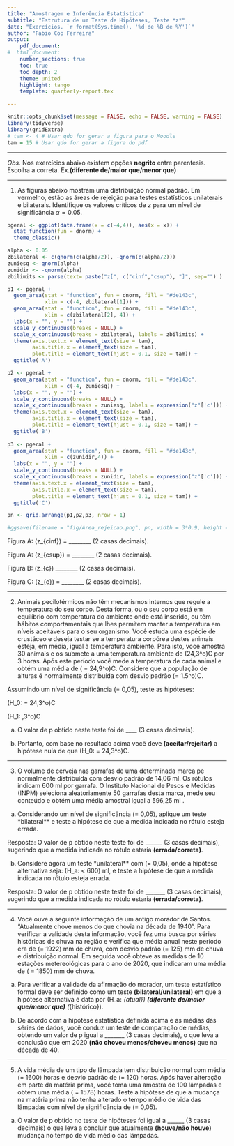 ```yaml
---
title: "Amostragem e Inferência Estatística"
subtitle: "Estrutura de um Teste de Hipóteses, Teste *z*"
date: "Exercícios. `r format(Sys.time(), '%d de %B de %Y')`"
author: "Fabio Cop Ferreira"
output: 
    pdf_document:
#  html_document:
    number_sections: true
    toc: true
    toc_depth: 2
    theme: united
    highlight: tango
    template: quarterly-report.tex

---
```


```r
knitr::opts_chunk$set(message = FALSE, echo = FALSE, warning = FALSE)
library(tidyverse)
library(gridExtra)
# tam <- 4 # Usar qdo for gerar a figura para o Moodle
tam = 15 # Usar qdo for gerar a figura do pdf
```

____

*Obs.* Nos exercícios abaixo existem opções **negrito** entre parentesis. Escolha a correta. Ex.**(diferente de/maior que/menor que)**

____

1) As figuras abaixo mostram uma distribuição normal padrão. Em vermelho, estão as áreas de rejeição para testes estatísticos unilaterais e bilaterais. Identifique os valores críticos de $z$ para um nível de significância $\alpha = 0.05$.

```r
pgeral <- ggplot(data.frame(x = c(-4,4)), aes(x = x)) +
  stat_function(fun = dnorm) +
  theme_classic()

alpha <- 0.05
zbilateral <- c(qnorm(c(alpha/2)), -qnorm(c(alpha/2)))
zuniesq <- qnorm(alpha)
zunidir <- -qnorm(alpha)
zbilimits <- parse(text= paste("z[", c("cinf","csup"), "]", sep="") )

p1 <- pgeral +
  geom_area(stat = "function", fun = dnorm, fill = "#de143c", 
            xlim = c(-4, zbilateral[1])) +
  geom_area(stat = "function", fun = dnorm, fill = "#de143c", 
            xlim = c(zbilateral[2], 4)) +
  labs(x = "", y = "") +
  scale_y_continuous(breaks = NULL) +
  scale_x_continuous(breaks = zbilateral, labels = zbilimits) +
  theme(axis.text.x = element_text(size = tam),
        axis.title.x = element_text(size = tam),
        plot.title = element_text(hjust = 0.1, size = tam)) +
  ggtitle('A')

p2 <- pgeral +
  geom_area(stat = "function", fun = dnorm, fill = "#de143c", 
            xlim = c(-4, zuniesq)) +
  labs(x = "", y = "") +
  scale_y_continuous(breaks = NULL) +
  scale_x_continuous(breaks = zuniesq, labels = expression("z"['c'])) +
  theme(axis.text.x = element_text(size = tam),
        axis.title.x = element_text(size = tam),
        plot.title = element_text(hjust = 0.1, size = tam)) +
  ggtitle('B')
  
p3 <- pgeral +
  geom_area(stat = "function", fun = dnorm, fill = "#de143c", 
            xlim = c(zunidir,4)) +
  labs(x = "", y = "") +
  scale_y_continuous(breaks = NULL) +
  scale_x_continuous(breaks = zunidir, labels = expression("z"['c'])) +
  theme(axis.text.x = element_text(size = tam),
        axis.title.x = element_text(size = tam),
        plot.title = element_text(hjust = 0.1, size = tam)) +
  ggtitle('C')

pn <- grid.arrange(p1,p2,p3, nrow = 1)
```

```r
#ggsave(filename = "fig/Area_rejeicao.png", pn, width = 3*0.9, height = 0.9)
```

Figura A: \(z_{cinf}\) = ________ (2 casas decimais).

Figura A: \(z_{csup}\) = ________ (2 casas decimais).

Figura B: \(z_{c}\) ________ (2 casas decimais).

Figura C: \(z_{c}\) = ________ (2 casas decimais).

_____

2) Animais pecilotérmicos não têm mecanismos internos que regule a temperatura do seu corpo. Desta forma, ou o seu corpo está em equilíbrio com temperatura do ambiente onde está inserido, ou têm hábitos comportamentais que lhes permitem manter a temperatura em níveis aceitáveis para o seu organismo. Você estuda uma espécie de crustáceo e deseja testar se a temperatura corpórea destes animais esteja, em média, igual à temperatura ambiente. Para isto, você amostra 30 animais e os submete a uma temperatura ambiente de \(24,3^o\)C por 3 horas. Após este período você mede a temperatura de cada animal e obtém uma média de \(\overline{X} = 24,9^o\)C. Considere que a população de alturas é normalmente distribuída com desvio padrão \(\sigma = 1.5^o\)C.

Assumindo um nível de significância \(\alpha = 0,05\), teste as hipóteses:

\(H_0: \mu = 24,3^o\)C

\(H_1: \mu \neq 24,3^o\)C


a. O valor de p obtido neste teste foi de ____ (3 casas decimais).

b. Portanto, com base no resultado acima você deve **(aceitar/rejeitar)** a hipótese nula de que \(H_0: \mu = 24,3^o\)C.

_____

3) O volume de cerveja nas garrafas de uma determinada marca pe normalmente distribuída com desvio padrão de 14,06 ml. Os rótulos indicam 600 ml por garrafa. O Instituto Nacional de Pesos e Medidas (INPM) seleciona aleatoriamente 50 garrafas desta marca, mede seu conteúdo e obtém uma média amostral igual a 596,25 ml .


a. Considerando um nível de significância \(\alpha = 0,05\), aplique um teste *bilateral** e teste a hipótese de que a medida indicada no rótulo esteja errada.

Resposta: O valor de p obtido neste teste foi de ______ (3 casas decimais), sugerindo que a medida indicada no rótulo estaria **(errada/correta)**.

 
b. Considere agora um teste *unilateral** com \(\alpha = 0,05\), onde a hipótese alternativa seja: \(H_a: \mu < 600\) ml, e teste a hipótese de que a medida indicada no rótulo esteja errada.  

Resposta: O valor de p obtido neste teste foi de _______ (3 casas decimais), sugerindo que a medida indicada no rótulo estaria **(errada/correta)**.

_____

4) Você ouve a seguinte informação de um antigo morador de Santos. "Atualmente chove menos do que chovia na década de 1940". Para verificar a validade desta informação, você fez uma busca por séries históricas de chuva na região e verifica que média anual neste período era de \(\mu = 1922\) mm de chuva, com desvio padrão \(\sigma = 125\) mm de chuva e distribuição normal. Em seguida você obteve as medidas de 10 estações metereológicas para o ano de 2020, que indicaram uma média de \(\overline{X} = 1850\) mm de chuva.
 
a. Para verificar a validade da afirmação do morador, um teste estatístico formal deve ser definido como um teste **(bilateral/unilateral)** em que a hipótese alternativa é data por \(H_a: \mu_{atual}\) **(diferente de/maior que/menor que)** \(\mu_{histórico}\).
 
b. De acordo com a hipótese estatística definida acima e as médias das séries de dados, você conduz um teste de comparação de médias, obtendo um valor de p igual a _______ (3 casas decimais), o que leva a conclusão que em 2020 **(não choveu menos/choveu menos)** que na década de 40.

_____

5) A vida média de um tipo de lâmpada tem distribuição normal com média \(\mu = 1600\) horas e desvio padrão de \(\sigma = 120\) horas. Após haver alteração em parte da matéria prima, você toma uma amostra de 100 lâmpadas e obtém uma média \(\overline{X} = 1578\) horas. Teste a hipótese de que a mudança na matéria prima não tenha alterado o tempo médio de vida das lâmpadas com nível de significância de \(\alpha = 0,05\).

a. O valor de p obtido no teste de hipóteses foi igual a ______ (3 casas decimais) o que leva a concluir que atualmente **(houve/não houve)** mudança no tempo de vida médio das lâmpadas.

